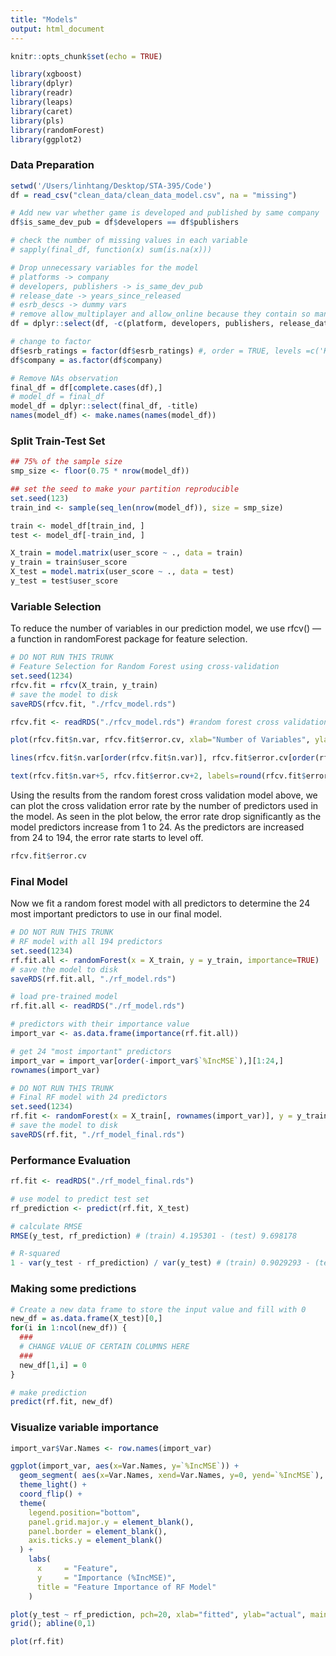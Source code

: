 ```yaml
---
title: "Models"
output: html_document
---
```


```r
knitr::opts_chunk$set(echo = TRUE)
```

```r
library(xgboost)
library(dplyr)
library(readr)
library(leaps)
library(caret)
library(pls)
library(randomForest)
library(ggplot2)
```

### Data Preparation

```r
setwd('/Users/linhtang/Desktop/STA-395/Code')
df = read_csv("clean_data/clean_data_model.csv", na = "missing")

# Add new var whether game is developed and published by same company
df$is_same_dev_pub = df$developers == df$publishers

# check the number of missing values in each variable
# sapply(final_df, function(x) sum(is.na(x)))

# Drop unnecessary variables for the model
# platforms -> company
# developers, publishers -> is_same_dev_pub
# release_date -> years_since_released
# esrb_descs -> dummy vars
# remove allow_multiplayer and allow_online because they contain so many missing values, 10146 and 7482 respectively
df = dplyr::select(df, -c(platform, developers, publishers, release_date, esrb_descs, allow_multiplayer, allow_online))

# change to factor
df$esrb_ratings = factor(df$esrb_ratings) #, order = TRUE, levels =c('K-A', 'E', 'E10+', 'T', 'M', 'A0', 'RP'))
df$company = as.factor(df$company)

# Remove NAs observation
final_df = df[complete.cases(df),]
# model_df = final_df
model_df = dplyr::select(final_df, -title)
names(model_df) <- make.names(names(model_df))
```

### Split Train-Test Set

```r
## 75% of the sample size
smp_size <- floor(0.75 * nrow(model_df))

## set the seed to make your partition reproducible
set.seed(123)
train_ind <- sample(seq_len(nrow(model_df)), size = smp_size)

train <- model_df[train_ind, ]
test <- model_df[-train_ind, ]

X_train = model.matrix(user_score ~ ., data = train)
y_train = train$user_score
X_test = model.matrix(user_score ~ ., data = test)
y_test = test$user_score
```

### Variable Selection

To reduce the number of variables in our prediction model, we use rfcv() — a function in randomForest package for feature selection.

```r
# DO NOT RUN THIS TRUNK
# Feature Selection for Random Forest using cross-validation
set.seed(1234)
rfcv.fit = rfcv(X_train, y_train)
# save the model to disk
saveRDS(rfcv.fit, "./rfcv_model.rds")
```

```r
rfcv.fit <- readRDS("./rfcv_model.rds") #random forest cross validation model

plot(rfcv.fit$n.var, rfcv.fit$error.cv, xlab="Number of Variables", ylab="Cross Validation Error", main = "Estimated Error by Number of Variables", ylim = c(95, 135), xlim = c(0, 202), type="o", lwd=2)

lines(rfcv.fit$n.var[order(rfcv.fit$n.var)], rfcv.fit$error.cv[order(rfcv.fit$n.var)], pch=16)

text(rfcv.fit$n.var+5, rfcv.fit$error.cv+2, labels=round(rfcv.fit$error.cv))
```

Using the results from the random forest cross validation model above, we can plot the cross validation error rate by the number of predictors used in the model. As seen in the plot below, the error rate drop significantly as the model predictors increase from 1 to 24. As the predictors are increased from 24 to 194, the error rate starts to level off.

```r
rfcv.fit$error.cv
```

### Final Model

Now we fit a random forest model with all predictors to determine the 24 most important predictors to use in our final model.

```r
# DO NOT RUN THIS TRUNK
# RF model with all 194 predictors
set.seed(1234)
rf.fit.all <- randomForest(x = X_train, y = y_train, importance=TRUE)
# save the model to disk
saveRDS(rf.fit.all, "./rf_model.rds")
```

```r
# load pre-trained model
rf.fit.all <- readRDS("./rf_model.rds")

# predictors with their importance value
import_var <- as.data.frame(importance(rf.fit.all))

# get 24 "most important" predictors
import_var = import_var[order(-import_var$`%IncMSE`),][1:24,]
rownames(import_var)
```

```r
# DO NOT RUN THIS TRUNK
# Final RF model with 24 predictors
set.seed(1234)
rf.fit <- randomForest(x = X_train[, rownames(import_var)], y = y_train, importance=TRUE)
# save the model to disk
saveRDS(rf.fit, "./rf_model_final.rds")
```

### Performance Evaluation

```r
rf.fit <- readRDS("./rf_model_final.rds")

# use model to predict test set
rf_prediction <- predict(rf.fit, X_test)

# calculate RMSE
RMSE(y_test, rf_prediction) # (train) 4.195301 - (test) 9.698178

# R-squared
1 - var(y_test - rf_prediction) / var(y_test) # (train) 0.9029293 - (test) 0.4816141
```

### Making some predictions

```r
# Create a new data frame to store the input value and fill with 0
new_df = as.data.frame(X_test)[0,]
for(i in 1:ncol(new_df)) {
  ###
  # CHANGE VALUE OF CERTAIN COLUMNS HERE
  ###
  new_df[1,i] = 0
}

# make prediction
predict(rf.fit, new_df)
```


### Visualize variable importance

```r
import_var$Var.Names <- row.names(import_var)

ggplot(import_var, aes(x=Var.Names, y=`%IncMSE`)) +
  geom_segment( aes(x=Var.Names, xend=Var.Names, y=0, yend=`%IncMSE`), color="skyblue") +
  theme_light() +
  coord_flip() +
  theme(
    legend.position="bottom",
    panel.grid.major.y = element_blank(),
    panel.border = element_blank(),
    axis.ticks.y = element_blank()
  ) +
    labs(
      x     = "Feature",
      y     = "Importance (%IncMSE)",
      title = "Feature Importance of RF Model"
    )

plot(y_test ~ rf_prediction, pch=20, xlab="fitted", ylab="actual", main="Random Forest Goodness-of-fit")
grid(); abline(0,1)

plot(rf.fit)
```
